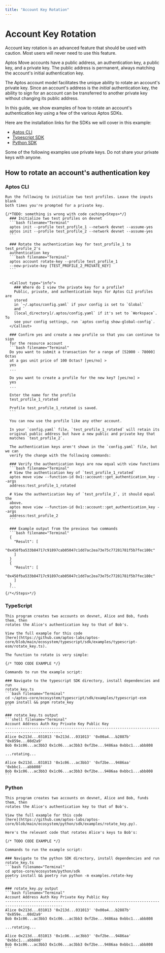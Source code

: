 ```yaml
---
title: "Account Key Rotation"
---
```



# Account Key Rotation

<Callout type="warning">
  Account key rotation is an advanced feature that should be used with caution.
  Most users will never need to use this feature.
</Callout>

Aptos Move accounts have a public address, an authentication key, a public key,
and a private key. The public address is permanent, always matching the
account's initial authentication key.

The Aptos account model facilitates the unique ability to rotate an account's
private key. Since an account's address is the _initial_ authentication key, the
ability to sign for an account can be transferred to another private key without
changing its public address.

In this guide, we show examples of how to rotate an account's authentication key
using a few of the various Aptos SDKs.

Here are the installation links for the SDKs we will cover in this example:

- [Aptos CLI](../cli.mdx)
- [Typescript SDK](../sdks/ts-sdk.mdx)
- [Python SDK](../sdks/python-sdk.mdx)

<Callout type="warning">
  Some of the following examples use private keys. Do not share your private
  keys
  with anyone.
</Callout>

## How to rotate an account's authentication key

### Aptos CLI
    Run the following to initialize two test profiles. Leave the inputs blank
    both times you're prompted for a private key.

    {/*TODO: something is wrong with code caching<Steps>*/}
      ### Initialize two test profiles on devnet
      ```bash filename="Terminal"
      aptos init --profile test_profile_1 --network devnet --assume-yes
      aptos init --profile test_profile_2 --network devnet --assume-yes
      ```

      ### Rotate the authentication key for test_profile_1 to test_profile_2's
      authentication key
      ```bash filename="Terminal"
      aptos account rotate-key --profile test_profile_1
      --new-private-key [TEST_PROFILE_2_PRIVATE_KEY]
      ```


      <Callout type="info">
        ### Where do I view the private key for a profile?
        Public, private, and authentication keys for Aptos CLI profiles are
        stored
        in `~/.aptos/config.yaml` if your config is set to `Global`
        and `
        [local_directory]/.aptos/config.yaml` if it's set to `Workspace`. To
        see your config settings, run `aptos config show-global-config`.
      </Callout>

      ### Confirm yes and create a new profile so that you can continue to sign
      for the resource account
      ```bash filename="Terminal"
      Do you want to submit a transaction for a range of [52000 - 78000] Octas
      at a gas unit price of 100 Octas? [yes/no] >
      yes
      ...

      Do you want to create a profile for the new key? [yes/no] >
      yes
      ...

      Enter the name for the profile
      test_profile_1_rotated

      Profile test_profile_1_rotated is saved.
      ```

      You can now use the profile like any other account.

      In your `config.yaml` file, `test_profile_1_rotated` will retain its
      original public address but have a new public and private key that
      matches `test_profile_2`.

      The authentication keys aren't shown in the `config.yaml` file, but we can
      verify the change with the following commands:

      ### Verify the authentication keys are now equal with view functions
      ```bash filename="Terminal"
      # View the authentication key of `test_profile_1_rotated`
      aptos move view --function-id 0x1::account::get_authentication_key --args
      address:test_profile_1_rotated

      # View the authentication key of `test_profile_2`, it should equal the
      above.
      aptos move view --function-id 0x1::account::get_authentication_key --args
      address:test_profile_2
      ```

      ### Example output from the previous two commands
      ```bash filename="Terminal"
      {
        "Result": [
        "0x458fba533b84717c91897cab05047c1dd7ac2ea73e75c77281781f5b7fec180c"
        ]
      }
      {
        "Result": [
        "0x458fba533b84717c91897cab05047c1dd7ac2ea73e75c77281781f5b7fec180c"
        ]
      }
      ```
    {/*</Steps>*/}

### TypeScript
    This program creates two accounts on devnet, Alice and Bob, funds them, then
    rotates the Alice's authentication key to that of Bob's.

    View the full example for this code
    [here](https://github.com/aptos-labs/aptos-core/blob/main/ecosystem/typescript/sdk/examples/typescript-esm/rotate_key.ts).

    The function to rotate is very simple:

    {/* TODO CODE EXAMPLE */}

    Commands to run the example script:

    ### Navigate to the typescript SDK directory, install dependencies and run
    rotate_key.ts
    ```bash filename="Terminal"
    cd ~/aptos-core/ecosystem/typescript/sdk/examples/typescript-esm
    pnpm install && pnpm rotate_key
    ```

    ### rotate_key.ts output
    ```shell filename="Terminal"
    Account Address Auth Key Private Key Public Key
    ------------------------------------------------------------------------------------------------
    Alice 0x213d...031013 '0x213d...031013' '0x00a4...b2887b' '0x859e...08d2a9'
    Bob 0x1c06...ac3bb3 0x1c06...ac3bb3 0xf2be...9486aa 0xbbc1...abb808

    ...rotating...

    Alice 0x213d...031013 '0x1c06...ac3bb3' '0xf2be...9486aa' '0xbbc1...abb808'
    Bob 0x1c06...ac3bb3 0x1c06...ac3bb3 0xf2be...9486aa 0xbbc1...abb808
    ```

### Python
    This program creates two accounts on devnet, Alice and Bob, funds them, then
    rotates the Alice's authentication key to that of Bob's.

    View the full example for this code
    [here](https://github.com/aptos-labs/aptos-core/blob/main/ecosystem/python/sdk/examples/rotate_key.py).

    Here's the relevant code that rotates Alice's keys to Bob's:

    {/* TODO CODE EXAMPLE */}

    Commands to run the example script:

    ### Navigate to the python SDK directory, install dependencies and run
    rotate_key.ts
    ```bash filename="Terminal"
    cd aptos-core/ecosystem/python/sdk
    poetry install && poetry run python -m examples.rotate-key
    ```

    ### rotate_key.py output
    ```bash filename="Terminal"
    Account Address Auth Key Private Key Public Key
    ------------------------------------------------------------------------------------------------
    Alice 0x213d...031013 '0x213d...031013' '0x00a4...b2887b' '0x859e...08d2a9'
    Bob 0x1c06...ac3bb3 0x1c06...ac3bb3 0xf2be...9486aa 0xbbc1...abb808

    ...rotating...

    Alice 0x213d...031013 '0x1c06...ac3bb3' '0xf2be...9486aa' '0xbbc1...abb808'
    Bob 0x1c06...ac3bb3 0x1c06...ac3bb3 0xf2be...9486aa 0xbbc1...abb808
    ```

